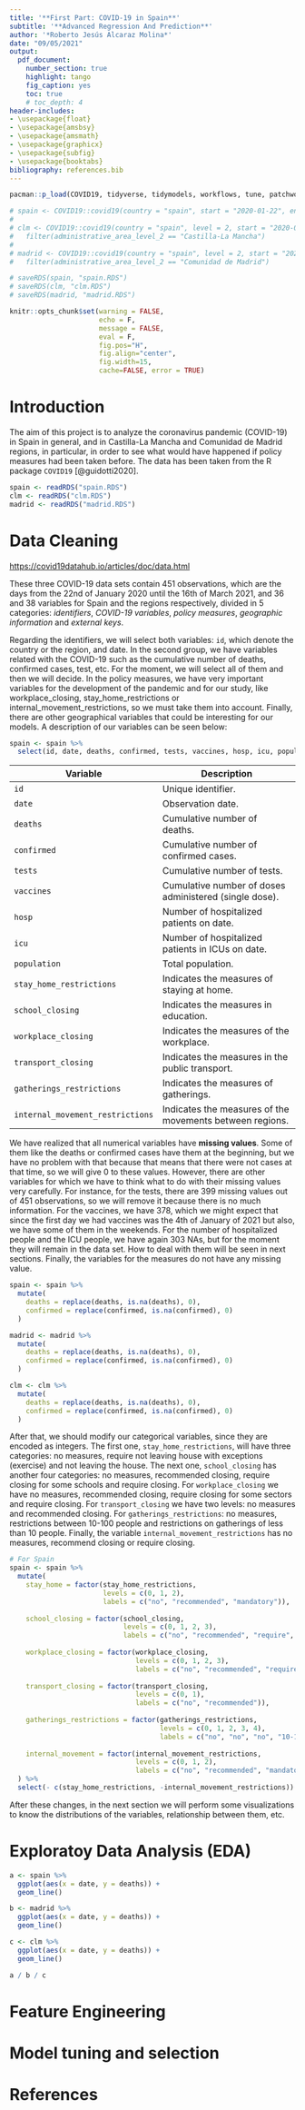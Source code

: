 ```yaml
---
title: '**First Part: COVID-19 in Spain**'
subtitle: '**Advanced Regression And Prediction**'
author: '*Roberto Jesús Alcaraz Molina*'
date: "09/05/2021"
output:
  pdf_document:
    number_section: true
    highlight: tango
    fig_caption: yes
    toc: true
    # toc_depth: 4
header-includes: 
- \usepackage{float}
- \usepackage{amsbsy}
- \usepackage{amsmath}
- \usepackage{graphicx}
- \usepackage{subfig}
- \usepackage{booktabs}
bibliography: references.bib
---
```


```{=tex}
\begin{center}
\includegraphics[width=3in]{logouc3m}
\end{center}
```
\newpage

```r
pacman::p_load(COVID19, tidyverse, tidymodels, workflows, tune, patchwork)

# spain <- COVID19::covid19(country = "spain", start = "2020-01-22", end = "2021-04-16")
# 
# clm <- COVID19::covid19(country = "spain", level = 2, start = "2020-01-22", end = "2021-04-16") %>% 
#   filter(administrative_area_level_2 == "Castilla-La Mancha")
# 
# madrid <- COVID19::covid19(country = "spain", level = 2, start = "2020-01-22", end = "2021-04-16") %>% 
#   filter(administrative_area_level_2 == "Comunidad de Madrid")

# saveRDS(spain, "spain.RDS")
# saveRDS(clm, "clm.RDS")
# saveRDS(madrid, "madrid.RDS")
```

```r
knitr::opts_chunk$set(warning = FALSE, 
                      echo = F, 
                      message = FALSE,
                      eval = F,
                      fig.pos="H", 
                      fig.align="center",
                      fig.width=15,
                      cache=FALSE, error = TRUE)
```

# Introduction

The aim of this project is to analyze the coronavirus pandemic (COVID-19) in Spain in general, and in Castilla-La Mancha and Comunidad de Madrid regions, in particular, in order to see what would have happened if policy measures had been taken before. The data has been taken from the R package `COVID19` [@guidotti2020].

```r
spain <- readRDS("spain.RDS")
clm <- readRDS("clm.RDS")
madrid <- readRDS("madrid.RDS")
```

# Data Cleaning

<https://covid19datahub.io/articles/doc/data.html>

These three COVID-19 data sets contain 451 observations, which are the days from the 22nd of January 2020 until the 16th of March 2021, and 36 and 38 variables for Spain and the regions respectively, divided in 5 categories: *identifiers*, *COVID-19 variables*, *policy measures*, *geographic information* and *external keys*.

Regarding the identifiers, we will select both variables: `id`, which denote the country or the region, and date. In the second group, we have variables related with the COVID-19 such as the cumulative number of deaths, confirmed cases, test, etc. For the moment, we will select all of them and then we will decide. In the policy measures, we have very important variables for the development of the pandemic and for our study, like workplace_closing, stay_home_restrictions or internal_movement_restrictions, so we must take them into account. Finally, there are other geographical variables that could be interesting for our models. A description of our variables can be seen below:

```r
spain <- spain %>%
  select(id, date, deaths, confirmed, tests, vaccines, hosp, icu, population, stay_home_restrictions, school_closing, workplace_closing, transport_closing, gatherings_restrictions, internal_movement_restrictions)
```

| **Variable**                           | **Description**                                              |
|----------------------------------------|--------------------------------------------------------------|
|`id`                                    | Unique identifier.                                           |
|`date`                                  | Observation date.                                            |
|`deaths`                                | Cumulative number of deaths.                                 |
|`confirmed`                             | Cumulative number of confirmed cases.                        |
|`tests`                                 | Cumulative number of tests.                                  |
|`vaccines`                              | Cumulative number of doses administered (single dose).       |
|`hosp`                                  | Number of hospitalized patients on date.                     |
|`icu`                                   | Number of hospitalized patients in ICUs on date.             |
|`population`                            | Total population.                                            |
|`stay_home_restrictions`                | Indicates the measures of staying at home.                   |
|`school_closing`                        | Indicates the measures in education.                         |
|`workplace_closing`                     | Indicates the measures of the workplace.                     |
|`transport_closing`                     | Indicates the measures in the public transport.              |
|`gatherings_restrictions`               | Indicates the measures of gatherings.                        |
|`internal_movement_restrictions`        | Indicates the measures of the movements between regions.     |                                                
           
We have realized that all numerical variables have **missing values**. Some of them like the deaths or confirmed cases have them at the beginning, but we have no problem with that because that means that there were not cases at that time, so we will give 0 to these values. However, there are other variables for which we have to think what to do with their missing values very carefully. For instance, for the tests, there are 399 missing values out of 451 observations, so we will remove it because there is no much information. For the vaccines, we have 378, which we might expect that since the first day we had vaccines was the 4th of January of 2021 but also, we have some of them in the weekends. For the number of hospitalized people and the ICU people, we have again 303 NAs, but for the moment they will remain in the data set. How to deal with them will be seen in next sections. Finally, the variables for the measures do not have any missing value.

```r
spain <- spain %>%
  mutate(
    deaths = replace(deaths, is.na(deaths), 0),
    confirmed = replace(confirmed, is.na(confirmed), 0)
  )

madrid <- madrid %>%
  mutate(
    deaths = replace(deaths, is.na(deaths), 0),
    confirmed = replace(confirmed, is.na(confirmed), 0)
  )

clm <- clm %>%
  mutate(
    deaths = replace(deaths, is.na(deaths), 0),
    confirmed = replace(confirmed, is.na(confirmed), 0)
  )
```



After that, we should modify our categorical variables, since they are encoded as integers. The first one, `stay_home_restrictions`, will have three categories: no measures, require not leaving house with exceptions (exercise) and not leaving the house. The next one, `school_closing` has another four categories: no measures, recommended closing, require closing for some schools and require closing. For `workplace_closing` we have no measures, recommended closing, require closing for some sectors and require closing. For `transport_closing` we have two levels: no measures and recommended closing. For `gatherings_restrictions`: no measures, restrictions between 10-100 people and restrictions on gatherings of less than 10 people. Finally, the variable `internal_movement_restrictions` has no measures, recommend closing or require closing.

```r
# For Spain
spain <- spain %>%
  mutate(
    stay_home = factor(stay_home_restrictions, 
                       levels = c(0, 1, 2),
                       labels = c("no", "recommended", "mandatory")),
    
    school_closing = factor(school_closing, 
                            levels = c(0, 1, 2, 3),
                            labels = c("no", "recommended", "require", "mandatory")),
    
    workplace_closing = factor(workplace_closing, 
                               levels = c(0, 1, 2, 3),
                               labels = c("no", "recommended", "require", "mandatory")),
    
    transport_closing = factor(transport_closing, 
                               levels = c(0, 1),
                               labels = c("no", "recommended")),
    
    gatherings_restrictions = factor(gatherings_restrictions, 
                                     levels = c(0, 1, 2, 3, 4),
                                     labels = c("no", "no", "no", "10-100", "<10")),
    
    internal_movement = factor(internal_movement_restrictions, 
                               levels = c(0, 1, 2),
                               labels = c("no", "recommended", "mandatory")),
  ) %>%
  select(- c(stay_home_restrictions, -internal_movement_restrictions))
```


After these changes, in the next section we will perform some visualizations to know the distributions of the variables, relationship between them, etc. 

# Exploratoy Data Analysis (EDA)

```r
a <- spain %>%
  ggplot(aes(x = date, y = deaths)) +
  geom_line()

b <- madrid %>%
  ggplot(aes(x = date, y = deaths)) +
  geom_line()

c <- clm %>%
  ggplot(aes(x = date, y = deaths)) +
  geom_line()

a / b / c
```




# Feature Engineering

# Model tuning and selection

# References

